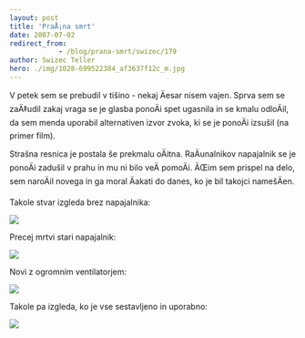 ```yaml
---
layout: post
title: 'PraÅ¡na smrt'
date: 2007-07-02
redirect_from: 
            - /blog/prana-smrt/swizec/179
author: Swizec Teller
hero: ./img/1028-699522384_af3637f12c_m.jpg
---
```

V petek sem se prebudil v tišino - nekaj Äesar nisem vajen. Sprva sem se zaÄ‡udil zakaj vraga se je glasba ponoÄi spet ugasnila in se kmalu odloÄil, da sem menda uporabil alternativen izvor zvoka, ki se je ponoÄi izsušil (na primer film).

Strašna resnica je postala še prekmalu oÄitna. RaÄunalnikov napajalnik se je ponoÄi zadušil v prahu in mu ni bilo veÄ pomoÄi. ÄŒim sem prispel na delo, sem naroÄil novega in ga moral Äakati do danes, ko je bil takojci namešÄen.

Takole stvar izgleda brez napajalnika:

[![](./img/1028-699522384_af3637f12c_m.jpg)](http://flickr.com/photos/swiz/699522384/)

Precej mrtvi stari napajalnik:

[![](./img/1266-699522646_6769cd4906_m.jpg)](http://flickr.com/photos/swiz/699522646/)

Novi z ogromnim ventilatorjem:

[![](./img/1108-699522606_8ac90a748b_m.jpg)](http://flickr.com/photos/swiz/699522606/)

Takole pa izgleda, ko je vse sestavljeno in uporabno:

[![](./img/1436-699522720_a03289f03c_m.jpg)](http://flickr.com/photos/swiz/699522720/)